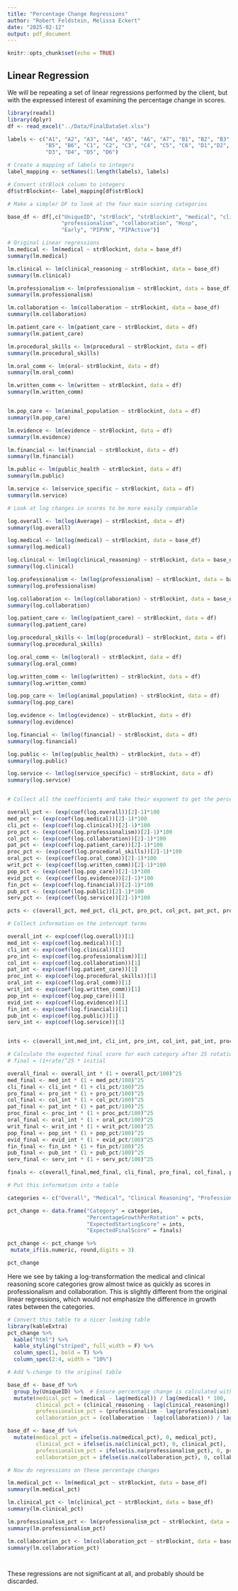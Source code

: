 ```yaml
---
title: "Percentage Change Regressions"
author: "Robert Feldstein, Melissa Eckert"
date: "2025-02-12"
output: pdf_document
---
```


```r
knitr::opts_chunk$set(echo = TRUE)
```

## Linear Regression

We will be repeating a set of linear regressions performed by the client, 
but with the expressed interest of examining the percentage change in scores.

```r

library(readxl)
library(dplyr)
df <- read_excel("../Data/FinalDataSet.xlsx")

labels <- c("A1", "A2", "A3", "A4", "A5", "A6", "A7", "B1", "B2", "B3", "B4", 
            "B5", "B6", "C1", "C2", "C3", "C4", "C5", "C6", "D1","D2", 
            "D3", "D4", "D5", "D6")

# Create a mapping of labels to integers
label_mapping <- setNames(1:length(labels), labels)

# Convert strBlock column to integers
df$strBlockint<- label_mapping[df$strBlock]


```

```r

# Make a simpler DF to look at the four main scoring categories

base_df <- df[,c("UniqueID", "strBlock", "strBlockint", "medical", "clinical_reasoning", 
                 "professionalism", "collaboration", "Hosp",
                 "Early", "PIPYN", "PIPActive")]

```



```r
# Original Linear regressions
lm.medical <- lm(medical ~ strBlockint, data = base_df)
summary(lm.medical)

lm.clinical <- lm(clinical_reasoning ~ strBlockint, data = base_df)
summary(lm.clinical)

lm.professionalism <- lm(professionalism ~ strBlockint, data = base_df)
summary(lm.professionalism)

lm.collaboration <- lm(collaboration ~ strBlockint, data = base_df)
summary(lm.collaboration)

lm.patient_care <- lm(patient_care ~ strBlockint, data = df)
summary(lm.patient_care)

lm.procedural_skills <- lm(procedural ~ strBlockint, data = df)
summary(lm.procedural_skills)

lm.oral_comm <- lm(oral~ strBlockint, data = df)
summary(lm.oral_comm)

lm.written_comm <- lm(written ~ strBlockint, data = df)
summary(lm.written_comm)


lm.pop_care <- lm(animal_population ~ strBlockint, data = df)
summary(lm.pop_care)

lm.evidence <- lm(evidence ~ strBlockint, data = df)
summary(lm.evidence)

lm.financial <- lm(financial ~ strBlockint, data = df)
summary(lm.financial)

lm.public <- lm(public_health ~ strBlockint, data = df)
summary(lm.public)

lm.service <- lm(service_specific ~ strBlockint, data = df)
summary(lm.service)


```

```r

# Look at log changes in scores to be more easily comparable

log.overall <- lm(log(Average) ~ strBlockint, data = df)
summary(log.overall)

log.medical <- lm(log(medical) ~ strBlockint, data = base_df)
summary(log.medical)

log.clinical <- lm(log(clinical_reasoning) ~ strBlockint, data = base_df)
summary(log.clinical)

log.professionalism <- lm(log(professionalism) ~ strBlockint, data = base_df)
summary(log.professionalism)

log.collaboration <- lm(log(collaboration) ~ strBlockint, data = base_df)
summary(log.collaboration)

log.patient_care <- lm(log(patient_care) ~ strBlockint, data = df)
summary(log.patient_care)

log.procedural_skills <- lm(log(procedural) ~ strBlockint, data = df)
summary(log.procedural_skills)

log.oral_comm <- lm(log(oral) ~ strBlockint, data = df)
summary(log.oral_comm)

log.written_comm <- lm(log(written) ~ strBlockint, data = df)
summary(log.written_comm)

log.pop_care <- lm(log(animal_population) ~ strBlockint, data = df)
summary(log.pop_care)

log.evidence <- lm(log(evidence) ~ strBlockint, data = df)
summary(log.evidence)

log.financial <- lm(log(financial) ~ strBlockint, data = df)
summary(log.financial)

log.public <- lm(log(public_health) ~ strBlockint, data = df)
summary(log.public)

log.service <- lm(log(service_specific) ~ strBlockint, data = df)
summary(log.service)



```

```r
# Collect all the coefficients and take their exponent to get the percentage change

overall_pct <- (exp(coef(log.overall))[2]-1)*100
med_pct <- (exp(coef(log.medical))[2]-1)*100
cli_pct <- (exp(coef(log.clinical))[2]-1)*100
pro_pct <- (exp(coef(log.professionalism))[2]-1)*100
col_pct <- (exp(coef(log.collaboration))[2]-1)*100
pat_pct <- (exp(coef(log.patient_care))[2]-1)*100
proc_pct <- (exp(coef(log.procedural_skills))[2]-1)*100
oral_pct <- (exp(coef(log.oral_comm))[2]-1)*100
writ_pct <- (exp(coef(log.written_comm))[2]-1)*100
pop_pct <- (exp(coef(log.pop_care))[2]-1)*100
evid_pct <- (exp(coef(log.evidence))[2]-1)*100
fin_pct <- (exp(coef(log.financial))[2]-1)*100
pub_pct <- (exp(coef(log.public))[2]-1)*100
serv_pct <- (exp(coef(log.service))[2]-1)*100

pcts <- c(overall_pct, med_pct, cli_pct, pro_pct, col_pct, pat_pct, proc_pct, oral_pct, writ_pct, pop_pct, evid_pct, fin_pct, pub_pct, serv_pct)

# Collect information on the intercept terms

overall_int <- exp(coef(log.overall))[1]
med_int <- exp(coef(log.medical))[1]
cli_int <- exp(coef(log.clinical))[1]
pro_int <- exp(coef(log.professionalism))[1]
col_int <- exp(coef(log.collaboration))[1]
pat_int <- exp(coef(log.patient_care))[1]
proc_int <- exp(coef(log.procedural_skills))[1]
oral_int <- exp(coef(log.oral_comm))[1]
writ_int <- exp(coef(log.written_comm))[1]
pop_int <- exp(coef(log.pop_care))[1]
evid_int <- exp(coef(log.evidence))[1]
fin_int <- exp(coef(log.financial))[1]
pub_int <- exp(coef(log.public))[1]
serv_int <- exp(coef(log.service))[1]


ints <- c(overall_int,med_int, cli_int, pro_int, col_int, pat_int, proc_int, oral_int, writ_int, pop_int, evid_int, fin_int, pub_int, serv_int)

# Calculate the expected final score for each category after 25 rotations
# final = (1+rate)^25 * initial

overall_final <- overall_int * (1 + overall_pct/100)^25
med_final <- med_int * (1 + med_pct/100)^25
cli_final <- cli_int * (1 + cli_pct/100)^25
pro_final <- pro_int * (1 + pro_pct/100)^25
col_final <- col_int * (1 + col_pct/100)^25
pat_final <- pat_int * (1 + pat_pct/100)^25
proc_final <- proc_int * (1 + proc_pct/100)^25
oral_final <- oral_int * (1 + oral_pct/100)^25
writ_final <- writ_int * (1 + writ_pct/100)^25
pop_final <- pop_int * (1 + pop_pct/100)^25
evid_final <- evid_int * (1 + evid_pct/100)^25
fin_final <- fin_int * (1 + fin_pct/100)^25
pub_final <- pub_int * (1 + pub_pct/100)^25
serv_final <- serv_int * (1 + serv_pct/100)^25

finals <- c(overall_final,med_final, cli_final, pro_final, col_final, pat_final, proc_final, oral_final, writ_final, pop_final, evid_final, fin_final, pub_final, serv_final)

# Put this information into a table

categories <- c("Overall", "Medical", "Clinical Reasoning", "Professionalism", "Collaboration", "Patient Care", "Procedural Skills", "Oral Communication", "Written Communication", "Population Health", "Evidence-based Medicine", "Financial Literacy", "Public Health", "Service Specific")

pct_change <- data.frame("Category" = categories,
                         "PercentageGrowthPerRotation" = pcts,
                         "ExpectedStartingScore" = ints,
                         "ExpectedFinalScore" = finals)                      

pct_change <- pct_change %>% 
 mutate_if(is.numeric, round,digits = 3)

pct_change

```

Here we see by taking a log-transformation the medical and clinical reasoning score categories grow almost twice as quickly as scores in professionalism and collaboration. This is slightly different from the original linear regressions, which would not emphasize the difference in growth rates between the categories.


```r
# Convert this table to a nicer looking table
library(kableExtra)
pct_change %>%
  kable("html") %>%
  kable_styling("striped", full_width = F) %>% 
  column_spec(1, bold = T) %>%
  column_spec(2:4, width = "10%")

```



```r

# Add %-change to the original table

base_df <- base_df %>%
  group_by(UniqueID) %>%  # Ensure percentage change is calculated within each student
  mutate(medical_pct = (medical - lag(medical)) / lag(medical) * 100, 
         clinical_pct = (clinical_reasoning - lag(clinical_reasoning)) / lag(clinical_reasoning) * 100,
         professionalism_pct = (professionalism - lag(professionalism)) / lag(professionalism) * 100,
         collaboration_pct = (collaboration - lag(collaboration)) / lag(collaboration) * 100)

base_df <- base_df %>%
  mutate(medical_pct = ifelse(is.na(medical_pct), 0, medical_pct),
         clinical_pct = ifelse(is.na(clinical_pct), 0, clinical_pct),
         professionalism_pct = ifelse(is.na(professionalism_pct), 0, professionalism_pct),
         collaboration_pct = ifelse(is.na(collaboration_pct), 0, collaboration_pct))

# Now do regressions on these percentage changes

lm.medical_pct <- lm(medical_pct ~ strBlockint, data = base_df)
summary(lm.medical_pct)

lm.clinical_pct <- lm(clinical_pct ~ strBlockint, data = base_df)
summary(lm.clinical_pct)

lm.professionalism_pct <- lm(professionalism_pct ~ strBlockint, data = base_df)
summary(lm.professionalism_pct)

lm.collaboration_pct <- lm(collaboration_pct ~ strBlockint, data = base_df)
summary(lm.collaboration_pct)




```

These regressions are not significant at all, and probably should be discarded.

